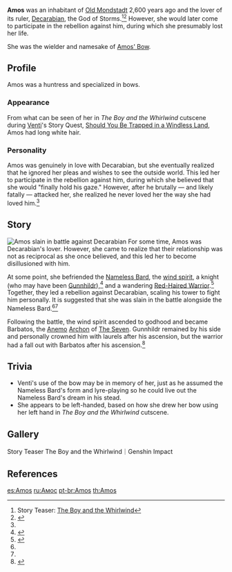 {{Character Infobox
|image            = The Boy and The Whirlwind - Amos.png
|type             = Historical
|deceased         = Past
|name             = 
|realname         = 
|affiliation      = 
|region           = Mondstadt
|title            = 
|voiceEN          = 
|voiceCN          = 
|voiceJP          = 
}}
'''Amos''' was an inhabitant of [[Decarabian's Mondstadt|Old Mondstadt]] 2,600 years ago and the lover of its ruler, [[Decarabian]], the God of Storms.<ref name="Whirlwind">Story Teaser: [[:File:Story Teaser The Boy and the Whirlwind｜Genshin Impact|The Boy and the Whirlwind]]</ref><ref name="AB">{{Ref/Weapon|Amos' Bow}}</ref> However, she would later come to participate in the rebellion against him, during which she presumably lost her life.

She was the wielder and namesake of [[Amos' Bow]].

==Profile==
Amos was a huntress and specialized in bows.

===Appearance===
From what can be seen of her in ''The Boy and the Whirlwind'' cutscene during [[Venti]]'s Story Quest, [[Should You Be Trapped in a Windless Land]], Amos had long white hair.

===Personality===
Amos was genuinely in love with Decarabian, but she eventually realized that he ignored her pleas and wishes to see the outside world. This led her to participate in the rebellion against him, during which she believed that she would "finally hold his gaze." However, after he brutally &mdash; and likely fatally &mdash; attacked her, she realized he never loved her the way she had loved him.<ref name="AB" />

==Story==
[[File:AmosButDead.jpg|thumb|Amos slain in battle against Decarabian]]
For some time, Amos was Decarabian's lover. However, she came to realize that their relationship was not as reciprocal as she once believed, and this led her to become disillusioned with him.

At some point, she befriended the [[Nameless Bard]], the [[Barbatos|wind spirit]], a knight (who may have been [[Gunnhildr]]),<ref>{{Ref/Book|Biography of Gunnhildr}}</ref> and a wandering [[Red-Haired Warrior]].<ref>{{Ref/Weapon|Freedom-Sworn}}</ref> Together, they led a rebellion against Decarabian, scaling his tower to fight him personally. It is suggested that she was slain in the battle alongside the Nameless Bard.<ref name="Whirlwind" /><ref name="AB" />

Following the battle, the wind spirit ascended to godhood and became Barbatos, the [[Anemo]] [[Archon]] of [[The Seven]]. Gunnhildr remained by his side and personally crowned him with laurels after his ascension, but the warrior had a fall out with Barbatos after his ascension.<ref>{{Ref/Weapon|Windblume Ode}}</ref>

==Trivia==
* Venti's use of the bow may be in memory of her, just as he assumed the Nameless Bard's form and lyre-playing so he could live out the Nameless Bard's dream in his stead.
*She appears to be left-handed, based on how she drew her bow using her left hand in ''The Boy and the Whirlwind'' cutscene.

==Gallery==
<gallery hideaddbutton="true" captionalign="center">
Story Teaser The Boy and the Whirlwind｜Genshin Impact
</gallery>

==References==
{{Reflist|1}}

[[es:Amos]]
[[ru:Амос]]
[[pt-br:Amos]]
[[th:Amos]]